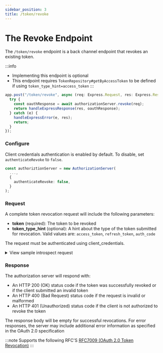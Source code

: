 ```yaml
---
sidebar_position: 3
title: /token/revoke
---
```


# The Revoke Endpoint

The `/token/revoke` endpoint is a back channel endpoint that revokes an existing token.

:::info
- Implementing this endpoint is optional
- This endpoint requires `TokenRepository#getByAccessToken` to be defined if using `token_type_hint=access_token`
:::

```ts
app.post("/token/revoke", async (req: Express.Request, res: Express.Response) => {
  try {
    const oauthResponse = await authorizationServer.revoke(req);
    return handleExpressResponse(res, oauthResponse);
  } catch (e) {
    handleExpressError(e, res);
    return;
  }
});
```

### Configure

Client credentials authentication is enabled by default. To disable, set `authenticateRevoke` to `false`.

```ts
const authoriztionServer = new AuthorizationServer(
  ...,
  {
    authenticateRevoke: false,
  }
);
```

### Request

A complete token revocation request will include the following parameters:

- **token** (required): The token to be revoked
- **token_type_hint** (optional): A hint about the type of the token submitted for revocation. Valid values are: `access_token`, `refresh_token`, `auth_code`

The request must be authenticated using client_credentials.

<details>
<summary>View sample introspect request</summary>

You can authenticate by passing the `client_id` and `client_secret` as a query string, or through basic auth.
  <Tabs>
    <TabItem value="query-string" label="Query String">
      ```http request
      POST /token/revoke HTTP/1.1
      Host: example.com
      Content-Type: application/x-www-form-urlencoded

      token=xxxxxxxxxx
      &token_type_hint=refresh_token
      &client_id=xxxxxxxxxx
      &client_secret=xxxxxxxxxx
      ```
    </TabItem>
    <TabItem value="basic-auth" label="Basic Auth">
      ```http request []
      POST /token/revoke HTTP/1.1
      Host: example.com
      Content-Type: application/x-www-form-urlencoded
      Authorization: Basic MTpzdXBlci1zZWNyZXQtc2VjcmV0

      token=xxxxxxxxxx
      &token_type_hint=refresh_token
      ```
    </TabItem>

    <TabItem value="authenticateRevoke" label="authenticateRevoke = false">
      ```ts
      new AuthorizationServer(..., {
        authenticateRevoke: false,
      })
      ```

      ```http request []
      POST /token/revoke HTTP/1.1
      Host: example.com
      Content-Type: application/x-www-form-urlencoded

      token=xxxxxxxxxx
      &token_type_hint=refresh_token
      ```
    </TabItem>

  </Tabs>
</details>


### Response

The authorization server will respond with:

- An HTTP 200 (OK) status code if the token was successfully revoked or if the client submitted an invalid token
- An HTTP 400 (Bad Request) status code if the request is invalid or malformed
- An HTTP 401 (Unauthorized) status code if the client is not authorized to revoke the token

The response body will be empty for successful revocations. For error responses, the server may include additional error information as specified in the OAuth 2.0 specification

:::note Supports the following RFC\'S
[RFC7009 (OAuth 2.0 Token Revocation)](https://datatracker.ietf.org/doc/html/rfc7009)
:::
